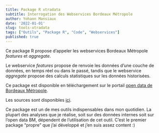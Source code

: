 ```yaml
---
title: Package R xtradata
subtitle: Interrogation des Webservices Bordeaux Métropole
author: Yohann Mansiaux
date: '2022-01-01'
slug: tools-xtradata
tags: ["Outils", "Package R", "Code", "Webservices"]
published: true
---
```


Ce package R propose d'appeler les webservices Bordeaux Métropole _features_ et _aggregate_.

Le webservice _features_ propose de renvoie les données d'une couche de données, en temps réel ou dans le passé, tandis que le webservice _aggregate_ propose des calculs statistiques sur les données historisées.

Ce package est disponible en téléchargement sur le portail [open data de Bordeaux Métropole](https://opendata.bordeaux-metropole.fr/explore/dataset/met_package_r/information/).

Les sources sont disponibles [ici](https://github.com/ymansiaux/xtradata).

Ce package est un de mes outils indispensables dans mon quotidien. La plupart des analyses que je réalise, soit sur des données internes soit sur l'open data BM, dépendent de l'utilisation de cet outil. C'est le premier package "propre" que j'ai développé et j'en suis assez content :)


